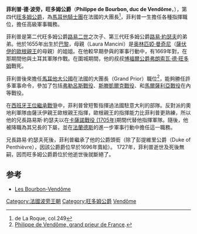 {{Infobox Royalty
| name = 菲利普
| title = [[旺多姆公爵|旺多姆公爵]]
| image = Jacob_Ferdinand_Voet_-_Portrait_of_Philippe,_Duc_de_Vendôme_(1655-1727),_Grand_Prior_of_the_Knights_of_Malta_in_France.jpg
| image_size = 250px
| birth_date = {{Birth date|1655|8|23|df=y}}
| birth_place = {{flag|Kingdom of France}}[[巴黎|巴黎]]
| death_date  = {{Death date and age|1727|1|24|1655|8|23|df=y}}
| death_place = {{flag|Kingdom of France}}[[巴黎|巴黎]]
| burial_place = 
| spouse = 
| full name = Philippe de Bourbon
| house = [[波旁王朝|波旁-旺多姆]]
| father = [[路易二世·德·波旁-旺多姆|路易二世·德·波旁-旺多姆]]
| mother = {{link-en|勞拉·曼奇尼|Laura Mancini}}
| religion = [[羅馬天主教|羅馬天主教]]
| signature = Signature_of_Philippe,_Duke_of_Vendôme_(great-grandson_of_Henri_IV_of_France)_in_1725.png
}}
'''菲利普·德·波旁，旺多姆公爵'''（'''Philippe de Bourbon, duc de Vendôme'''，{{bd|1655年|8月23日|1727年|1月24日|catIdx=V}}），第四代[[旺多姆公爵|旺多姆公爵]]，為[[馬耳他騎士團|馬耳他騎士團]]在法國的大團長<ref>de La Roque, col.249</ref>，菲利普一生擔任各種指揮職位，擔任高級軍事職務。

菲利普是第二代旺多姆公爵[[路易二世·德·波旁-旺多姆|路易二世]]之次子、第三代旺多姆公爵[[路易·約瑟夫·德·波旁_(旺多姆公爵)|路易·約瑟夫]]的弟弟。他於1655年出生於[[巴黎|巴黎]]，母親{{link-en|勞拉·曼奇尼|Laura Mancini}}（Laura Mancini）是[[奧蘭普·曼奇尼|奥林匹婭·曼奇尼]]（[[歐根親王_(薩伏伊)|薩伏伊的歐根親王]]的母親）的姐姐。在他較早期參與的軍事行動中，有1669年對{{link-en|坎迪亞圍城戰|Siege of Candia}}，在那期間他與土耳其軍隊作戰。在圍城期間，他的叔叔[[博福爾公爵|博福爾公爵]][[弗朗索瓦·德·旺多姆_(博福爾公爵)|弗朗索瓦·德·旺多姆]]戰死。

菲利普後來擔任[[醫院騎士團治下的馬耳他歷史|馬耳他大公國]]在法國的大團長（Grand Prior）職位<ref>[https://books.google.be/books?id=HdHS0QJkJXoC&printsec=frontcover&dq=Philippe+de+Vend%C3%B4me&hl=fr&sa=X&ved=0ahUKEwjs8L61yo_PAhWLA8AKHS6qCpAQ6AEIJTAB#v=onepage&q=Philippe%20de%20Vend%C3%B4me&f=false Philippe de Vendôme, grand prieur de France].</ref>，能夠勝任許多軍事命令，參加了包括[[弗勒呂斯戰役|弗勒呂斯戰役]]、[[斯滕凱爾克戰役|斯滕凱爾克戰役]]、和[[馬爾薩利亞戰役|馬爾薩利亞戰役]]在內等戰役。

在[[西班牙王位繼承戰爭|西班牙王位繼承戰爭]]中，菲利普曾短暫指揮過法國駐意大利的部隊。反對派的奧地利軍隊由薩沃伊親王歐根親王指揮，歐根親王的指揮能力比菲利普更熟練，所以他的兄長路易斯·約瑟夫以在[[卡薩諾戰役_(1705年)|卡薩諾戰役 (1705年)]]期間代替他指揮軍隊。隨後，他被降職為其兄長的下屬，並在[[法蘭德斯|法蘭德斯]]的進一步軍事行動中擔任這一職務。

兄長路易·約瑟夫死後，菲利普繼承了他的公爵頭銜（除了彭提維里公爵（Duke of Penthièvre），因該公爵爵位早於1696年賣給{{link-en|瑪麗·安妮·德·波旁|Marie Anne de Bourbon}}）。 1727年，菲利普逝世及死後無嗣，因而旺多姆公爵爵位於他逝世後就斷絕了。

== 参考 ==
{{commons category}}
*[http://www.francebalade.com/vendome/bouvendom.htm Les Bourbon-Vendôme]
{{reflist}}

{{S-start}}
{{S-hou|[[波旁家族|波旁家族]]|1655年|8月23日|1727年|1月24日|[[卡佩王朝|卡佩王朝]]}}
{{S-reg|fr}}
{{s-bef|before=兄長[[路易·約瑟夫·德·波旁_(旺多姆公爵)|路易·約瑟夫]]}}
{{s-ttl|title=[[旺多姆公爵|旺多姆公爵]]|years=1712年-1727年}}
{{s-aft|after=爵位斷絕}}
{{end box}}

{{Authority control}}
{{DEFAULTSORT: Philippe}}

[[Category:法國波旁王朝|Category:法國波旁王朝]]
[[Category:旺多姆公爵|Category:旺多姆公爵]]
[[Category:法國公爵|Vendôme]]